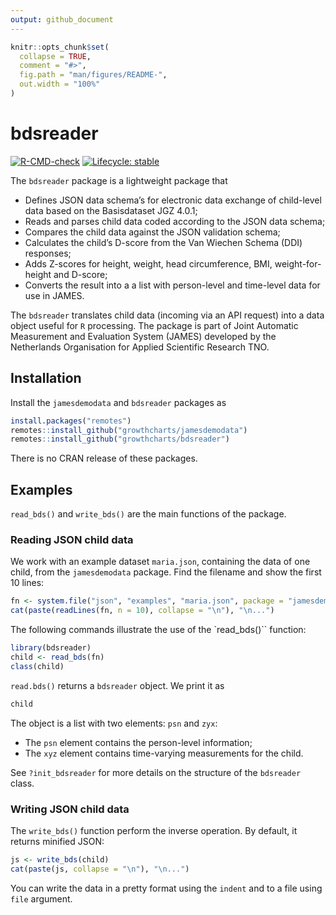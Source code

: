 ```yaml
---
output: github_document
---
```


<!-- README.md is generated from README.Rmd. Please edit that file -->

```r
knitr::opts_chunk$set(
  collapse = TRUE,
  comment = "#>",
  fig.path = "man/figures/README-",
  out.width = "100%"
)
```
# bdsreader

<!-- badges: start -->
[![R-CMD-check](https://github.com/growthcharts/bdsreader/actions/workflows/R-CMD-check.yaml/badge.svg)](https://github.com/growthcharts/bdsreader/actions/workflows/R-CMD-check.yaml)
[![Lifecycle: stable](https://img.shields.io/badge/lifecycle-stable-brightgreen.svg)](https://lifecycle.r-lib.org/articles/stages.html#stable)
<!-- badges: end -->

The `bdsreader` package is a lightweight package that

- Defines JSON data schema's for electronic data exchange of child-level data based on the Basisdataset JGZ 4.0.1;
- Reads and parses child data coded according to the JSON data schema;
- Compares the child data against the JSON validation schema;
- Calculates the child's D-score from the Van Wiechen Schema (DDI) responses;
- Adds Z-scores for height, weight, head circumference, BMI, weight-for-height and D-score;
- Converts the result into a a list with person-level and time-level data for use in JAMES.

The `bdsreader` translates child data (incoming via an API request) into a data object useful for `R` processing. The package is part of Joint Automatic Measurement and Evaluation System (JAMES) developed by the Netherlands Organisation for Applied Scientific Research TNO.

## Installation

Install the `jamesdemodata` and `bdsreader` packages as

```r
install.packages("remotes")
remotes::install_github("growthcharts/jamesdemodata")
remotes::install_github("growthcharts/bdsreader")
```

There is no CRAN release of these packages.

## Examples

`read_bds()` and `write_bds()` are the main functions of the package. 

### Reading JSON child data

We work with an example dataset `maria.json`, containing the data of one child, from the `jamesdemodata` package. Find the filename and show the first 10 lines:

```r
fn <- system.file("json", "examples", "maria.json", package = "jamesdemodata")
cat(paste(readLines(fn, n = 10), collapse = "\n"), "\n...")
```

The following commands illustrate the use of the `read_bds()`` function:

```r
library(bdsreader)
child <- read_bds(fn)
class(child)
```

`read.bds()` returns a `bdsreader` object. We print it as

```r
child
```

The object is a list with two elements: `psn` and `zyx`: 

- The `psn` element contains the person-level information;
- The `xyz` element contains time-varying measurements for the child.

See `?init_bdsreader` for more details on the structure of the `bdsreader` class. 

### Writing JSON child data

The `write_bds()` function perform the inverse operation. By default, it returns minified JSON:

```r
js <- write_bds(child)
cat(paste(js, collapse = "\n"), "\n...")
```

You can write the data in a pretty format using the `indent` and to a file using `file` argument.



